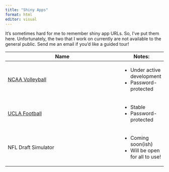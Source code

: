```yaml
---
title: "Shiny Apps"
format: html
editor: visual
---
```


It's sometimes hard for me to remember shiny app URLs. So, I've put them here. Unfortunately, the two that I work on currently are not available to the general public. Send me an email if you'd like a guided tour!

+-------------------------------------------------------------------------------------------------+----------------------------------+
| Name                                                                                            | Notes:                           |
+=================================================================================================+==================================+
| [NCAA Volleyball](https://kevinbaer.shinyapps.io/ncaa_vb/){target="_blank"}                     | -   Under active development     |
|                                                                                                 | -   Password-protected           |
+-------------------------------------------------------------------------------------------------+----------------------------------+
| [UCLA Football](https://bruinanalytics.shinyapps.io/ucla-football-consulting/){target="_blank"} | -   Stable                       |
|                                                                                                 | -   Password-protected           |
+-------------------------------------------------------------------------------------------------+----------------------------------+
| NFL Draft Simulator                                                                             | -   Coming soon(ish)             |
|                                                                                                 | -   Will be open for all to use! |
+-------------------------------------------------------------------------------------------------+----------------------------------+
